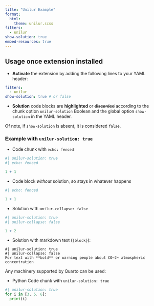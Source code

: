 ```yaml
---
title: "Unilur Example"
format: 
  html:
    theme: unilur.scss
filters:
  - unilur
show-solution: true
embed-resources: true
---
```


## Usage once extension installed

- **Activate** the extension by adding the following lines to your YAML header:

``` yaml
filters:
  - unilur
show-solution: true # or false
```

- **Solution** code blocks are **highlighted** or ~~discarded~~ according to the chunk option `unilur-solution` Boolean and the global option `show-solution` in the YAML header.

Of note, if `show-solution` is absent, it is considered `false`.


### Example with `unilur-solution: true`

- Code chunk with `echo: fenced`

```r
#| unilur-solution: true
#| echo: fenced

1 + 1
```

- Code block _without_ solution, so stays in whatever happens

```r
#| echo: fenced

1 + 1
```

- Solution with `unilur-collapse: false` 

```r
#| unilur-solution: true
#| unilur-collapse: false

1 + 2
```

- Solution with markdown text (`{block}`):

```block
#| unilur-solution: true
#| unilur-collapse: false
For text with **bold** or warning people about CO~2~ atmospheric concentration
```

Any machinery supported by Quarto can be used:

- Python Code chunk with `unilur-solution: true`

```python
#| unilur-solution: true
for i in [3, 5, 6]:
  print(i)
```